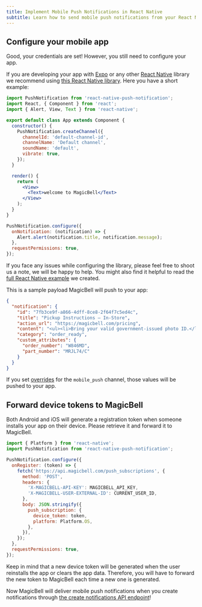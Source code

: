 ```yaml
---
title: Implement Mobile Push Notifications in React Native
subtitle: Learn how to send mobile push notifications from your React Native mobile app
---
```


## Configure your mobile app

Good, your credentials are set! However, you still need to configure your app.

If you are developing your app with [Expo](https://expo.io) or any other [React Native](https://reactnative.dev/) library we recommend using
[this React Native library](https://github.com/zo0r/react-native-push-notification). Here you have a short example:

```jsx title=React-Native
import PushNotification from 'react-native-push-notification';
import React, { Component } from 'react';
import { Alert, View, Text } from 'react-native';

export default class App extends Component {
  constructor() {
    PushNotification.createChannel({
      channelId: 'default-channel-id',
      channelName: 'Default channel',
      soundName: 'default',
      vibrate: true,
    });
  }

  render() {
    return (
      <View>
        <Text>welcome to MagicBell</Text>
      </View>
    );
  }
}

PushNotification.configure({
  onNotification: (notification) => {
    Alert.alert(notification.title, notification.message);
  },
  requestPermissions: true,
});
```

If you face any issues while configuring the library, please feel free to shoot us a note, we will be happy to help.
You might also find it helpful to read the [full React Native example](https://github.com/magicbell-io/public/examples/react-native-notifications-example) we created.

This is a sample payload MagicBell will push to your app:

```json
{
  "notification": {
    "id": "7fb3ce9f-a866-4dff-8ce8-2f64f7c5ed4c",
    "title": "Pickup Instructions – In-Store",
    "action_url": "https://magicbell.com/pricing",
    "content": "<ul><li>Bring your valid government-issued photo ID.</li></ul>",
    "category": "order_ready",
    "custom_attributes": {
      "order_number": "W846MD",
      "part_number": "MRJL74/C"
    }
  }
}
```

If you set [overrides](https://magicbell.com/docs/rest-api/reference#create-notification) for the `mobile_push` channel, those values will be pushed to your app.

## Forward device tokens to MagicBell

Both Android and iOS will generate a registration token when someone installs your app on their
device. Please retrieve it and forward it to MagicBell.

```jsx title=React-Native
import { Platform } from 'react-native';
import PushNotification from 'react-native-push-notification';

PushNotification.configure({
  onRegister: (token) => {
    fetch('https://api.magicbell.com/push_subscriptions', {
      method: 'POST',
      headers: {
        'X-MAGICBELL-API-KEY': MAGICBELL_API_KEY,
        'X-MAGICBELL-USER-EXTERNAL-ID': CURRENT_USER_ID,
      },
      body: JSON.stringify({
        push_subscription: {
          device_token: token,
          platform: Platform.OS,
        },
      }),
    });
  },
  requestPermissions: true,
});
```

Keep in mind that a new device token will be generated when the user
reinstalls the app or clears the app data. Therefore, you will have to forward
the new token to MagicBell each time a new one is generated.

Now MagicBell will deliver mobile push notifications when you create notifications
through [the create notifications API endpoint](https://magicbell.com/docs/rest-api/reference#create-notification)!
